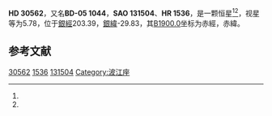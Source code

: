 {{Starbox begin
| name = HD 30562
}}
{{Starbox observe
| epoch = [[J2000.0|J2000.0]]
| constell = {{星座名待查}}<ref name=SIMBAD>{{cite web
 | url=http://simbad.u-strasbg.fr/simbad/sim-id?Ident=HR+1536
 | title =Pulsating variable Star
 | publisher=Centre de Données astronomiques de Strasbourg
 | work=SIMBAD
 | accessdate=2012-07-13}}</ref><ref name=DATA>{{cite web
 | url=http://vizier.u-strasbg.fr/viz-bin/VizieR-5?-out.add=.&-source=5050&-corr=PK=HR&-out.max=9999&HR=1536
 | title=VizieR Detailed Page
 | accessdate=2012-07-13
 | archive-date=2016-03-05
 | archive-url=https://web.archive.org/web/20160305001837/http://vizier.u-strasbg.fr/viz-bin/VizieR-5?-out.add=.&-source=5050&-corr=PK=HR&-out.max=9999&HR=1536
 | dead-url=no
 }}</ref>
| 星官 = 
| ra = {{RA|4|48|36.3}}<ref name=SIMBAD /><ref name=DATA />
| dec = {{DEC|-5|40|26}}<ref name=SIMBAD /><ref name=DATA />
| appmag_v = 5.78<ref name=SIMBAD /><ref name=DATA />
}}
{{Starbox character
| class = F8V<ref name=SIMBAD /><ref name=DATA />
| b-v = 0.62<ref name=SIMBAD /><ref name=DATA />
| u-b = 0.2<ref name=SIMBAD /><ref name=DATA />
| r-i = <ref name=SIMBAD /><ref name=DATA />
| variable = 
}}
{{Starbox astrometry
| radial_v = 0.2
| prop_mo_ra = 79
| parallax = 0.038
| p_error = 
}}
{{Starbox catalog
| names =BD-05 1044，[[SAO星表|SAO]] 131504，[[HD星表|HD]] 30562，[[HR星表|HR]] 1536}}
{{Starbox reference |Simbad=HR+1536}}
{{Starbox end}}

'''HD 30562'''，又名'''BD-05 1044'''，'''SAO 131504'''、'''HR 1536'''，是一颗恒星<ref name=SIMBAD /><ref name=DATA />，视星等为5.78，位于[[銀道座標系|銀經]]203.39，[[銀道座標系|銀緯]]-29.83，其[[B1900.0|B1900.0]]坐标为赤經{{RA|4|43|39.7}}，赤緯{{DEC|-5|-29.83|37}}。

== 参考文献 ==
{{reflist}}

{{star-stub}}

[[Category:HD和HDE天體|30562]]
[[Category:HR天體|1536]]
[[Category:SAO天體|131504]]
[[Category:波江座|Category:波江座]]